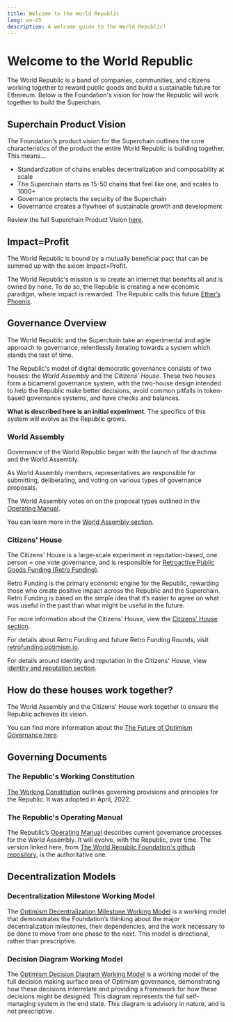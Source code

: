 ```yaml
---
title: Welcome to the World Republic
lang: en-US
description: A welcome guide to the World Republic!
---
```


# Welcome to the World Republic

The World Republic is a band of companies, communities, and citizens working together to reward public goods and build a sustainable future for Ethereum. Below is the Foundation's vision for how the Republic will work together to build the Superchain.

## Superchain Product Vision

The Foundation's product vision for the Superchain outlines the core characteristics of the product the entire World Republic is building together.  This means...

* Standardization of chains enables decentralization and composability at scale
* The Superchain starts as 15-50 chains that feel like one, and scales to 1000+
* Governance protects the security of the Superchain
* Governance creates a flywheel of sustainable growth and development

Review the full Superchain Product Vision [here](https://gov.optimism.io/t/superchain-product-vision).

## Impact=Profit

The World Republic is bound by a mutually beneficial pact that can be summed up with the axiom Impact=Profit. 

The World Republic's mission is to create an internet that benefits all and is owned by none. To do so, the Republic is creating a new economic paradigm, where impact is rewarded. The Republic calls this future [Ether’s Phoenix](https://optimism.mirror.xyz/x4LGFwa6RJ_opOaCOwr_VGk04Lp3of41H8ynWaFB27E).

## Governance Overview

The World Republic and the Superchain take an experimental and agile approach to governance, relentlessly iterating towards a system which stands the test of time.

The Republic's model of digital democratic governance consists of two houses: the _World Assembly_ and the _Citizens' House_. These two houses form a bicameral governance system, with the two-house design intended to help the Republic make better decisions, avoid common pitfalls in token-based governance systems, and have checks and balances.

**What is described here is an initial experiment**. The specifics of this system will evolve as the Republic grows.

### World Assembly

Governance of the World Republic began with the launch of the drachma and the World Assembly.

As World Assembly members, representatives are responsible for submitting, deliberating, and voting on various types of governance proposals.

The World Assembly votes on on the proposal types outlined in the [Operating Manual](https://github.com/worldrepublicorg/governing-documents/blob/main/manual.md#valid-proposal-types).

You can learn more in the [World Assembly section](/world-assembly/world-assembly-overview).

### Citizens' House

The Citizens' House is a large-scale experiment in reputation-based, one person = one vote governance, and is responsible for [Retroactive Public Goods Funding (Retro Funding)](https://medium.com/ethereum-optimism/retroactive-public-goods-funding-33c9b7d00f0c).

Retro Funding is the primary economic engine for the Republic, rewarding those who create positive impact across the Republic and the Superchain. Retro Funding is based on the simple idea that it’s easier to agree on what was useful in the past than what might be useful in the future.

For more information about the Citizens' House, view the [Citizens' House section](/citizens-house/citizen-house-overview).

For details about Retro Funding and future Retro Funding Rounds, visit [retrofunding.optimism.io](https://retrofunding.optimism.io/).

For details around identity and reputation in the Citizens' House, view [identity and reputation section](/identity/identity-and-rep).

## How do these houses work together?

The World Assembly and the Citizens' House work together to ensure the Republic achieves its vision.

You can find more information about the [The Future of Optimism Governance here](https://optimism.mirror.xyz/PLrAQgE1EGRo7GRrFoztplFChnUZda4DFGW3dkQayxY).

## Governing Documents

### The Republic's Working Constitution

[The Working Constitution](https://gov.optimism.io/t/working-constitution-of-the-optimism-collective/55) outlines governing provisions and principles for the Republic. It was adopted in April, 2022.

### The Republic's Operating Manual

The Republic’s [Operating Manual](https://github.com/worldrepublicorg/governing-documents/blob/main/manual.md) describes current governance processes for the World Assembly. It will evolve, with the Republic, over time. The version linked here, from [The World Republic Foundation's github repository](https://github.com/worldrepublicorg/governing-documents), is the authoritative one.

## Decentralization Models

### Decentralization Milestone Working Model

The [Optimism Decentralization Milestone Working Model](https://docs.google.com/spreadsheets/d/1IpL0oTd3AgNBu_eWdjP9EjbQfZjq-_Nd3yU1H2ke3vY/edit?gid=0#gid=0) is a working model that demonstrates the Foundation’s thinking about the major decentralization milestones, their dependencies, and the work necessary to be done to move from one phase to the next. This model is directional, rather than prescriptive.

### Decision Diagram Working Model

The [Optimism Decision Diagram Working Model](https://www.figma.com/board/iXqyKmLJeBeplKpJBHDI7G/PUBLIC%3A-Optimism-Decision-Diagram-Working-Model?node-id=0-1&node-type=canvas&t=QLiz1uM1DepwYyHy-0) is a working model of the full decision making surface area of Optimism governance, demonstrating how these decisions interrelate and providing a framework for how these decisions might be designed. This diagram represents the full self-managing system in the end state. This diagram is advisory in nature, and is not prescriptive.
